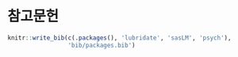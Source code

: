 \backmatter

# 참고문헌 {-}


```r
knitr::write_bib(c(.packages(), 'lubridate', 'sasLM', 'psych'), 
                 'bib/packages.bib')
```
